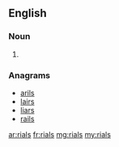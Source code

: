 ==English==

===Noun===
{{head|en}}

# {{plural of|rial}}

===Anagrams===
* [[arils#English|arils]]
* [[lairs#English|lairs]]
* [[liars#English|liars]]
* [[rails#English|rails]]

[[ar:rials]]
[[fr:rials]]
[[mg:rials]]
[[my:rials]]